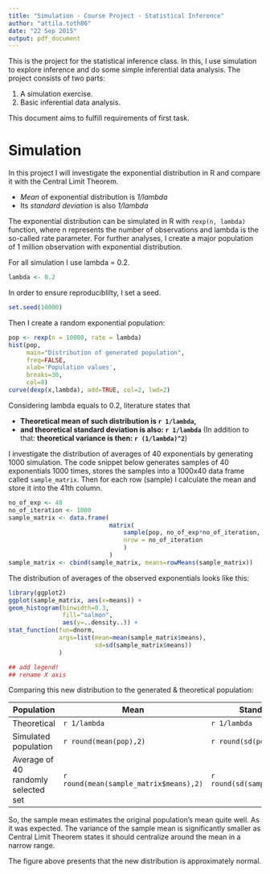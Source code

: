 ```yaml
---
title: "Simulation - Course Project - Statistical Inference"
author: "attila.toth86"
date: "22 Sep 2015"
output: pdf_document
---
```


This is the project for the statistical inference class. In this, I use simulation to explore inference and do some simple inferential data analysis. The project consists of two parts:

1. A simulation exercise.
2. Basic inferential data analysis.

This document aims to fulfill requirements of first task.

# Simulation

In this project I will investigate the exponential distribution in R and compare it with the Central Limit Theorem. 

 - *Mean* of exponential distribution is *1/lambda*
 - Its *standard deviation* is also *1/lambda*

The exponential distribution can be simulated in R with `rexp(n, lambda)` function, where n represents the number of observations and lambda is the so-called rate parameter. For further analyses, I create a major population of 1 million observation with exponential distribution.

For all simulation I use lambda = 0.2.
```r
lambda <- 0.2
```

In order to ensure reproduciblilty, I set a seed.
```r
set.seed(10000)
```

Then I create a random exponential population:
```r
pop <- rexp(n = 10000, rate = lambda)
hist(pop, 
     main="Distribution of generated population", 
     freq=FALSE, 
     xlab='Population values',
     breaks=30,
     col=8)
curve(dexp(x,lambda), add=TRUE, col=2, lwd=2)
```

Considering lambda equals to 0.2, literature states that

 - **Theoretical mean of such distribution is `r 1/lambda`,**
 - **and theoretical standard deviation is also: `r 1/lambda`** (In addition to that: **theoretical variance is then: `r (1/lambda)^2`**)

I investigate the distribution of averages of 40 exponentials by generating 1000 simulation. The code snippet below generates samples of 40 exponentials 1000 times, stores the samples into a 1000x40 data frame called  `sample_matrix`. Then for each row (sample) I calculate the mean and store it into the 41th column.
```r
no_of_exp <- 40
no_of_iteration <- 1000
sample_matrix <- data.frame(
                            matrix(
                                sample(pop, no_of_exp*no_of_iteration, replace = TRUE),
                                nrow = no_of_iteration
                                )
                            )
sample_matrix <- cbind(sample_matrix, means=rowMeans(sample_matrix))
```
The distribution of averages of the observed exponentials looks like this:
```r
library(ggplot2)
ggplot(sample_matrix, aes(x=means)) + 
geom_histogram(binwidth=0.3, 
               fill="salmon", 
               aes(y=..density..)) + 
stat_function(fun=dnorm, 
              args=list(mean=mean(sample_matrix$means), 
                        sd=sd(sample_matrix$means))
              )

## add legend! 
## rename X axis 
```

Comparing this new distribution to the generated & theoretical population:

|Population|Mean|Standard Deviation|Variance|
|----------|----|------------------|--------|
|Theoretical|`r 1/lambda`|`r 1/lambda`|`r (1/lambda)^2`|
|Simulated population|`r round(mean(pop),2)`|`r round(sd(pop),2)`|`r round(var(pop),2)`|
|Average of 40 randomly selected set|`r round(mean(sample_matrix$means),2)`|`r round(sd(sample_matrix$means),2)`|`r round(var(sample_matrix$means),2)`|

So, the sample mean estimates the original population's mean quite well. As it was expected. The variance of the sample mean is significantly smaller as Central Limit Theorem states it should centralize around the mean in a narrow range.

The figure above presents that the new distribution is approximately normal.
